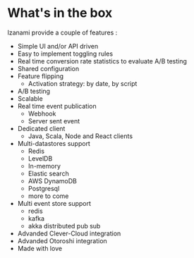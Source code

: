 # What's in the box

Izanami provide a couple of features :

- Simple UI and/or API driven
- Easy to implement toggling rules
- Real time conversion rate statistics to evaluate A/B testing
- Shared configuration
- Feature flipping
  - Activation strategy: by date, by script
- A/B testing
- Scalable
- Real time event publication
  - Webhook
  - Server sent event
- Dedicated client
  - Java, Scala, Node and React clients
- Multi-datastores support
  - Redis
  - LevelDB
  - In-memory
  - Elastic search
  - AWS DynamoDB
  - Postgresql
  - more to come
- Multi event store support
  - redis
  - kafka
  - akka distributed pub sub
- Advanded Clever-Cloud integration
- Advanded Otoroshi integration
- Made with love
